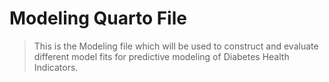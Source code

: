# Modeling Quarto File

> This is the Modeling file which will be used to construct and evaluate different model fits for predictive modeling of Diabetes Health Indicators.
